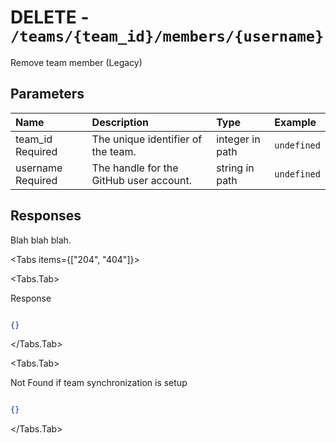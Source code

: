 
# DELETE - `/teams/{team_id}/members/{username}`

Remove team member (Legacy)

## Parameters

| Name | Description | Type | Example |
| :---- | :---- | :---- | :---- |
| team_id <span class="bg-blue-100 text-blue-800 text-xs font-medium me-2 px-2.5 py-0.5 rounded dark:bg-blue-900 dark:text-blue-300">Required</span> | The unique identifier of the team. | integer in path | `undefined` |
| username <span class="bg-blue-100 text-blue-800 text-xs font-medium me-2 px-2.5 py-0.5 rounded dark:bg-blue-900 dark:text-blue-300">Required</span> | The handle for the GitHub user account. | string in path | `undefined` |

## Responses

Blah blah blah.

<Tabs items={["204", "404"]}>

<Tabs.Tab>

Response

```json

{}

```

</Tabs.Tab>

<Tabs.Tab>

Not Found if team synchronization is setup

```json

{}

```

</Tabs.Tab>

</Tabs>